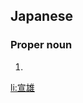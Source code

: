 ==Japanese==
{{ja-kanjitab|のり|お}}

===Proper noun===
{{ja-pos|のりお|proper}}

# {{given name|male|lang=ja|sort=のりお}}

[[li:宣雄]]